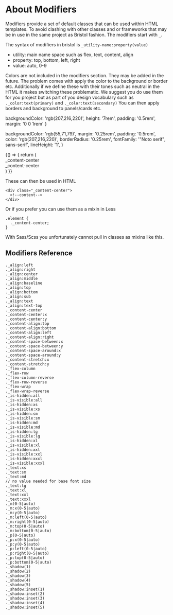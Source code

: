 
<Meta title="3. Modifiers/About" />

# About Modifiers

Modifiers provide a set of default classes that can be used within HTML templates. To avoid clashing with other classes and or frameworks that may be in use in the same project as Bristol fashion. The modifiers start with `_`.

The syntax of modifiers in bristol is `_utility-name:property(value)`

- utility: main name space such as flex, text, content, align
- property: top, bottom, left, right
- value: auto, 0-9

Colors are not included in the modifiers section. They may be added in the future. The problem comes with apply the color to the background or border etc. Additionally if we define these with their tones such as neutral in the HTML it makes switching these problematic. We suggest you do use them for you project but as part of you design vocabulary such as `._color:text(primary)` and `._color:text(secondary)` You can then apply borders and background to panels/cards etc.

  backgroundColor: 'rgb(207,216,220)',
  height: '7rem',
  padding: '0.5rem',
  margin: '0 0 1rem'
}

  backgroundColor: 'rgb(55,71,79)',
  margin: '0.25rem',
  padding: '0.5rem',
  color: 'rgb(207,216,220)',
  borderRadius: '0.25rem',
  fontFamily: '"Noto serif", sans-serif',
  lineHeight: '1',
}


<Story name="Default">
  {() => {
    return (
      <div>
        <div style={parentStyle} class="_content-center">
          <div style={childStyle}>_content-center</div>
          <div style={childStyle}>_content-center</div>
        </div>
      </div>
    )
  }}
</Story>

These can then be used in HTML

```
<div class="_content-center">
  <!--content-->
</div>
```

Or if you prefer you can use them as a mixin in Less

```
.element {
  ._content-center;
}
```

With Sass/Scss you unfortunately cannot pull in classes as mixins like this.

## Modifiers Reference

```
._align:left
._align:right
._align:center
._align:middle
._align:baseline
._align:top
._align:bottom
._align:sub
._align:text
._align:text-top
._content-center
._content-center:x
._content-center:y
._content-align:top
._content-align:bottom
._content-align:left
._content-align:right
._content-space-between:x
._content-space-between:y
._content-space-around:x
._content-space-around:y
._content-stretch:x
._content-stretch:y
._flex-column
._flex-row
._flex-column-reverse
._flex-row-reverse
._flex-wrap
._flex-wrap-reverse
._is-hidden:all
._is-visible:all
._is-hidden:xs
._is-visible:xs
._is-hidden:sm
._is-visible:sm
._is-hidden:md
._is-visible:md
._is-hidden:lg
._is-visible:lg
._is-hidden:xl
._is-visible:xl
._is-hidden:xxl
._is-visible:xxl
._is-hidden:xxxl
._is-visible:xxxl
._text:xs
._text:sm
._text:md
// no value needed for base font size
._text:lg
._text:xl
._text:xxl
._text:xxxl
._m(0-5|auto)
._m:x(0-5|auto)
._m:y(0-5|auto)
._m:left(0-5|auto)
._m:right(0-5|auto)
._m:top(0-5|auto)
._m:bottom(0-5|auto)
._p(0-5|auto)
._p:x(0-5|auto)
._p:y(0-5|auto)
._p:left(0-5|auto)
._p:right(0-5|auto)
._p:top(0-5|auto)
._p:bottom(0-5|auto)
._shadow(1)
._shadow(2)
._shadow(3)
._shadow(4)
._shadow(5)
._shadow:inset(1)
._shadow:inset(2)
._shadow:inset(3)
._shadow:inset(4)
._shadow:inset(5)
```